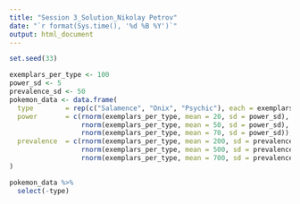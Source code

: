 ```yaml
---
title: "Session 3_Solution_Nikolay Petrov"
date: "`r format(Sys.time(), '%d %B %Y')`"
output: html_document
---
```


```r
set.seed(33)
```


```r
exemplars_per_type <- 100
power_sd <- 5
prevalence_sd <- 50
pokemon_data <- data.frame(
  type        = rep(c("Salamence", "Onix", "Psychic"), each = exemplars_per_type),
  power       = c(rnorm(exemplars_per_type, mean = 20, sd = power_sd), 
                  rnorm(exemplars_per_type, mean = 50, sd = power_sd),
                  rnorm(exemplars_per_type, mean = 70, sd = power_sd)),
  prevalence  = c(rnorm(exemplars_per_type, mean = 200, sd = prevalence_sd), 
                  rnorm(exemplars_per_type, mean = 500, sd = prevalence_sd),
                  rnorm(exemplars_per_type, mean = 700, sd = prevalence_sd))
)
```

```r
pokemon_data %>%
  select(-type)
```

